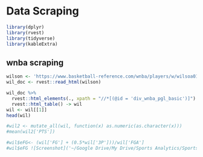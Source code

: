 # Data Scraping

```r
library(dplyr)
library(rvest)
library(tidyverse)
library(kableExtra)

```



## wnba scraping
```r
wilson <- 'https://www.basketball-reference.com/wnba/players/w/wilsoa01w/gamelog/2022/'
wil_doc <- rvest::read_html(wilson)

wil_doc %>%
  rvest::html_elements(., xpath = "//*[(@id = 'div_wnba_pgl_basic')]") %>%
  rvest::html_table() -> wil
wil <- wil[[1]]
head(wil)

#wil2 <- mutate_all(wil, function(x) as.numeric(as.character(x)))
#mean(wil2['PTS'])

#wil$eFG<- (wil['FG'] + (0.5*wil['3P']))/wil['FGA']
#wil$eFG ![Screenshot]('~/Google Drive/My Drive/Sports Analytics/SportsAnalyticsBook/images/scraping1')
```
